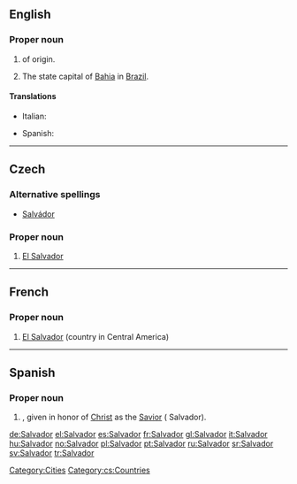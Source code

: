 {{also|salvador}}
==English==

===Proper noun===
{{en-proper-noun}}

# {{given name|male||}} of {{etyl|es}} origin.
# The state capital of [[Bahia]] in [[Brazil]].

====Translations====
{{trans-top|male given name}}
* Italian: {{t+|it|Salvatore}}
{{trans-mid}}
* Spanish: {{t+|es|Salvador}}
{{trans-bottom}}

[[Category:Cities]]

----

==Czech==

===Alternative spellings===
* [[Salvádor]]

===Proper noun===
{{cs-proper noun|g=m}}

# [[El Salvador]]

[[Category:cs:Countries]]

----

==French==
{{wikipedia|lang=fr}}

===Proper noun===
{{infl|fr|proper noun}}

# [[El Salvador]] (country in Central America)

{{tbot entry|French|El Salvador|2008|April|fr}}

----

==Spanish==

===Proper noun===
{{infl|es|proper noun}}

# {{given name|male|lang=es}}, given in honor of [[Christ]] as the [[Savior]] ( Salvador).

[[de:Salvador]]
[[el:Salvador]]
[[es:Salvador]]
[[fr:Salvador]]
[[gl:Salvador]]
[[it:Salvador]]
[[hu:Salvador]]
[[no:Salvador]]
[[pl:Salvador]]
[[pt:Salvador]]
[[ru:Salvador]]
[[sr:Salvador]]
[[sv:Salvador]]
[[tr:Salvador]]